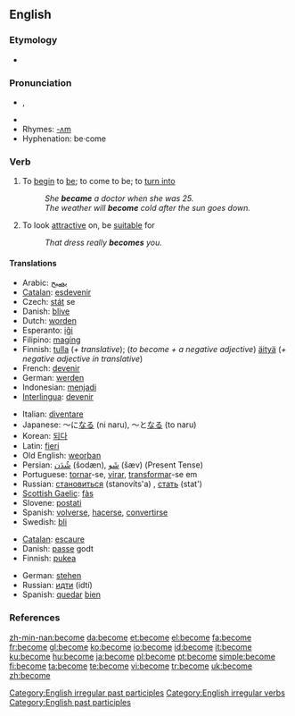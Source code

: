 ==English==

{{rank|body|point|letter|347|become|became|second|United}}

===Etymology===
* {{rfe}}

===Pronunciation===
* {{IPA|/bə'kʌm, bɪˈkʌm/}}, {{SAMPA|/b@"kVm, bI"kVm/}}
* {{audio|en-us-become.ogg|Audio (US)}}
* Rhymes: [[Rhymes:English:-ʌm|-ʌm]]
* Hyphenation: be·come

===Verb===
{{en-verb|becomes|becoming|became|become}}

# To [[begin]] to [[be]]; to come to be; to [[turn into]]
#: ''She '''became''' a doctor when she was 25.''
#: ''The weather will '''become''' cold after the sun goes down.''
# To look [[attractive]] on, be [[suitable]] for
#: ''That dress really '''becomes''' you.''

====Translations====
{{trans-top|To begin to be}}
* Arabic: [[يصبح]]
* [[Catalan]]: [[esdevenir]]
* Czech: [[stát]] se
* Danish: [[blive]]
* Dutch: [[worden]]
* Esperanto: [[iĝi]]
* Filipino: [[magíng]]
* Finnish: [[tulla]] (''+ translative''); (''to become + a negative adjective'') [[äityä]] (''+ negative adjective in translative'')
* French: [[devenir]]
* German: [[werden]]
* Indonesian: [[jadi|menjadi]]
* [[Interlingua]]: [[devenir]]
{{trans-mid}}
* Italian: [[diventare]]
* Japanese: ～に[[なる]] (ni naru), ～と[[なる]] (to naru)
* Korean: [[되다]]
* Latin: [[fieri]]
* Old English: [[weorþan]]
* Persian: [[شُدَن]] (šodæn), [[شَو]] (šæv) (Present Tense)
* Portuguese: [[tornar]]-se, [[virar]], [[transformar]]-se em
* Russian: [[становиться]] (stanovíts'a) {{impf}}, [[стать]] (stat') {{pf}}
* [[Scottish Gaelic]]: [[fàs]]
* Slovene: [[postati]]
* Spanish: [[volver]]se, [[hacer]]se, [[convertir]]se
* Swedish: [[bli]]
{{trans-bottom}}

{{trans-top|To look attractive on, be suitable for}}
* [[Catalan]]: [[escaure]]
* Danish: [[passe]] godt
* Finnish: [[pukea]]
{{trans-mid}}
* German: [[stehen]]
* Russian: [[идти]] (idtí) {{impf}}
* Spanish: [[quedar]] [[bien]]
{{trans-bottom}}

===References===
{{R:Century 1911}}
{{R:Webster 1913}}

[[Category:English irregular past participles]]
[[Category:English irregular verbs]]
[[Category:English past participles]]

[[zh-min-nan:become]]
[[da:become]]
[[et:become]]
[[el:become]]
[[fa:become]]
[[fr:become]]
[[gl:become]]
[[ko:become]]
[[io:become]]
[[id:become]]
[[it:become]]
[[ku:become]]
[[hu:become]]
[[ja:become]]
[[pl:become]]
[[pt:become]]
[[simple:become]]
[[fi:become]]
[[ta:become]]
[[te:become]]
[[vi:become]]
[[tr:become]]
[[uk:become]]
[[zh:become]]